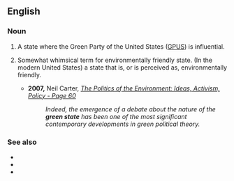 ==English==

===Noun===
{{en-noun}}

# {{lb|en|US|idiomatic}} A state where the Green Party of the United States ([[GPUS]]) is influential.
# {{lb|en|US|idiomatic}} Somewhat whimsical term for environmentally friendly state. (In the modern United States) a state that is, or is perceived as, environmentally friendly.
#* '''2007,''' Neil Carter, ''[http://books.google.com/books?id=2VSAvQgyp_sC&pg=PA60&dq=%22green+state%22+-bowling&as_brr=0&sig=lHJsLALCVA0yKZXBMM4Xc7Nx1Wg The Politics of the Environment: Ideas, Activism, Policy - Page 60]''
#*: ''Indeed, the emergence of a debate about the nature of the '''green state''' has been one of the most significant contemporary developments in green political theory.''

===See also===
* {{l|en|blue state}}
* {{l|en|purple state}}
* {{l|en|red state}}